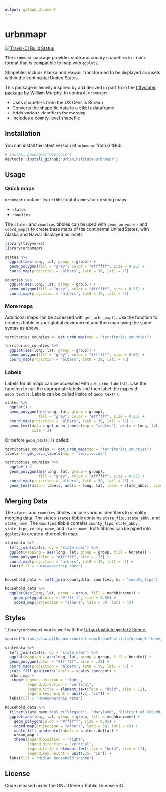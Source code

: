 ```yaml
---
output: github_document
---
```


<!-- README.md is generated from README.Rmd. Please edit that file -->

# urbnmapr

[![Travis-CI Build Status](https://travis-ci.org/UrbanInstitute/urbnmapr.svg?branch=master)](https://travis-ci.org/UrbanInstitute/urbnmapr)

The `urbnmapr` package provides state and county shapefiles in `tibble` format that is compatible to map with `ggplot2`.

Shapefiles include Alaska and Hawaii, transformed to be displayed as insets within the continental United States.

This package is heavily inspired by and derived in part from the [fiftystater package](https://cran.r-project.org/package=fiftystater) by William Murphy. In contrast, `urbnmapr`:

  - Uses shapefiles from the US Census Bureau
  - Converts the shapefile data to a `tibble` dataframe
  - Adds various identifiers for merging
  - Includes a county-level shapefile 

## Installation

You can install the latest version of `urbnmapr` from GitHub:

```r
# install.packages("devtools")
devtools::install_github("UrbanInstitute/urbnmapr")
```

## Usage

### Quick maps

`urbnmapr` contains two `tibble` dataframes for creating maps:

  - `states`
  - `counties`

The `states` and `counties` tibbles can be used with `geom_polygon()` and `coord_map()` to create base maps of the continental United States, with Alaska and Hawaii displayed as insets:

```r
library(tidyverse)
library(urbnmapr)

states %>%
  ggplot(aes(long, lat, group = group)) +
  geom_polygon(fill = "grey", color = "#ffffff", size = 0.25) +
  coord_map(projection = "albers", lat0 = 39, lat1 = 45)
```

```r
counties %>%
  ggplot(aes(long, lat, group = group)) +
  geom_polygon(fill = "grey", color = "#ffffff", size = 0.05) +
  coord_map(projection = "albers", lat0 = 39, lat1 = 45)
```

### More maps

Additional maps can be accessed with `get_urbn_map()`. Use the function to create a tibble in your global environment and then map using the same syntax as above. 

```r
territories_counties <- get_urbn_map(map = "territories_counties")

territories_counties %>%
  ggplot(aes(long, lat, group = group)) +
  geom_polygon(fill = "grey", color = "#ffffff", size = 0.05) +
  coord_map(projection = "albers", lat0 = 39, lat1 = 45)
```

### Labels

Labels for all maps can be accessed with `get_urbn_labels()`. Use the function to call the appropriate labels and then label the map with `geom_text()`. Labels can be called inside of `geom_text()`:

```r
states %>%
  ggplot() +
  geom_polygon(aes(long, lat, group = group), 
               fill = "grey", color = "#ffffff", size = 0.25) +
  coord_map(projection = "albers", lat0 = 39, lat1 = 45) +
  geom_text(data = get_urbn_labels(map = "states"), aes(x = long, lat, label = state_abbv), 
            size = 3)
```

Or before `geom_text()` is called:

```r
territories_counties <- get_urbn_map(map = "territories_counties")
labels <- get_urbn_labels(map = "territories")

territories_counties %>%
  ggplot() +
  geom_polygon(aes(long, lat, group = group),
               fill = "grey", color = "#ffffff", size = 0.05) +
  coord_map(projection = "albers", lat0 = 39, lat1 = 45) +
  geom_text(data = labels, aes(x = long, lat, label = state_abbv), size = 3) 
```

## Merging Data

The `states` and `counties` tibbles include various identifiers to simplify merging data. The states `states` tibble contains `state_fips`, `state_abbv`, and `state_name`. The `counties` tibble contains `county_fips`, `state_abbv`, `state_fips`,  `county_name`, and `state_name`. Both tibbles can be piped into `ggplot2` to create a choropleth map.

```r
statedata %>% 
  left_join(states, by = "state_name") %>% 
  ggplot(mapping = aes(long, lat, group = group, fill = horate)) +
  geom_polygon(color = "#ffffff", size = .25) +
  coord_map(projection = "albers", lat0 = 39, lat1 = 45) +
  labs(fill = "Homeownership rate")
  
```


```r
household_data <- left_join(countydata, counties, by = "county_fips") 

household_data %>%
  ggplot(aes(long, lat, group = group, fill = medhhincome)) +
    geom_polygon(color = "#ffffff", size = 0.05) +
    coord_map(projection = "albers", lat0 = 39, lat1 = 45)
```

## Styles

`library(urbnmapr)` works well with the [Urban Institute `ggplot2` theme.](https://github.com/UrbanInstitute/urban_R_theme)

```r
source("https://raw.githubusercontent.com/UrbanInstitute/urban_R_theme/urban_R_theme_revamp/urban_theme.R")
```

```r

statedata %>% 
  left_join(states, by = "state_name") %>% 
  ggplot(mapping = aes(long, lat, group = group, fill = horate)) +
  geom_polygon(color = "#ffffff", size = .25) +
  coord_map(projection = "albers", lat0 = 39, lat1 = 45) +
  scale_fill_gradientn(labels = scales::percent) +
  urban_map +
   theme(legend.position = "right",
          legend.direction = "vertical",
          legend.title = element_text(face = "bold", size = 11),
          legend.key.height = unit(.2, "in")) +
  labs(fill = "Homeownership rate")

```

```r
household_data %>%
  filter(state_name %in% c("Virginia", "Maryland", "District of Columbia")) %>%
  ggplot(aes(long, lat, group = group, fill = medhhincome)) +
    geom_polygon(color = "#ffffff", size = 0.05) +
    coord_map(projection = "albers", lat0 = 39, lat1 = 45) +
    scale_fill_gradientn(labels = scales::dollar) +
    urban_map +
    theme(legend.position = "right",
          legend.direction = "vertical",
          legend.title = element_text(face = "bold", size = 11),
          legend.key.height = unit(.25, "in")) +
  labs(fill = "Median household income")
```

## License

Code released under the GNU General Public License v3.0.
